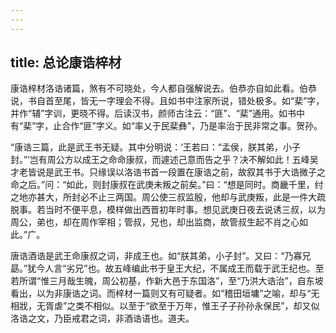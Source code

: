 ```yaml
---
---
---
```

title: 总论康诰梓材
---







康诰梓材洛诰诸篇，煞有不可晓处，今人都自强解说去。伯恭亦自如此看。伯恭说，书自首至尾，皆无一字理会不得。且如书中注家所说，错处极多。如“棐”字，并作“辅”字训，更晓不得。后读汉书，颜师古注云：“匪”、“棐”通用。如书中有“棐”字，止合作“匪”字义。如“率乂于民棐彝”，乃是率治于民非常之事。贺孙。

“康诰三篇，此是武王书无疑。其中分明说：‘王若曰：“孟侯，朕其弟，小子封。”’岂有周公方以成王之命命康叔，而遽述己意而告之乎？决不解如此！五峰吴才老皆说是武王书。只缘误以洛诰书首一段置在康诰之前，故叙其书于大诰微子之命之后。”问：“如此，则封康叔在武庚未叛之前矣。”曰：“想是同时。商畿千里，纣之地亦甚大，所封必不止三两国。周公使三叔监殷，他却与武庚叛，此是一件大疏脱事。若当时不便平息，模样做出西晋初年时事。想见武庚日夜去说诱三叔，以为周公，弟也，却在周作宰相；管叔，兄也，却出监商，故管叔生起不肖之心如此。”广。

唐诰酒诰是武王命康叔之词，非成王也。如“朕其弟，小子封”。又曰：“乃寡兄勗。”犹今人言“劣兄”也。故五峰编此书于皇王大纪，不属成王而载于武王纪也。至若所谓“惟三月哉生魄，周公初基，作新大邑于东国洛”，至“乃洪大诰治”，自东坡看出，以为非康诰之词。而梓材一篇则又有可疑者。如“稽田垣墉”之喻，却与“无相戕，无胥虐”之类不相似。以至于“欲至于万年，惟王子子孙孙永保民”，却又似洛诰之文，乃臣戒君之词，非酒诰语也。道夫。